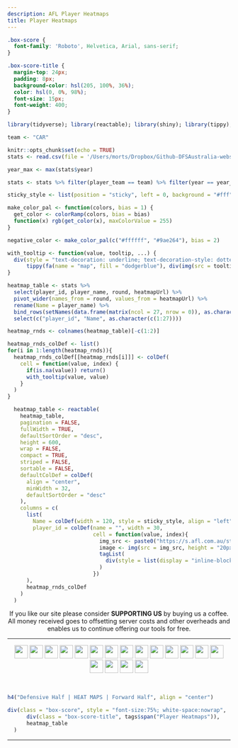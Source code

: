 ```yaml
---
description: AFL Player Heatmaps
title: Player Heatmaps
---
```


```css
.box-score {
  font-family: 'Roboto', Helvetica, Arial, sans-serif;
}

.box-score-title {
  margin-top: 24px;
  padding: 8px;
  background-color: hsl(205, 100%, 36%);
  color: hsl(0, 0%, 98%);
  font-size: 15px;
  font-weight: 400;
}

```

```r
library(tidyverse); library(reactable); library(shiny); library(tippy); library(fontawesome)

team <- "CAR"

knitr::opts_chunk$set(echo = TRUE)
stats <- read.csv(file = '/Users/morts/Dropbox/Github-DFSAustralia-website/database/database-files/afl-database-2022.csv', stringsAsFactors = FALSE)

year_max <- max(stats$year)

stats <- stats %>% filter(player_team == team) %>% filter(year == year_max)

sticky_style <- list(position = "sticky", left = 0, background = "#fff", zIndex = 1, borderRight = "1px solid #eee")

make_color_pal <- function(colors, bias = 1) {
  get_color <- colorRamp(colors, bias = bias)
  function(x) rgb(get_color(x), maxColorValue = 255)
}

negative_color <- make_color_pal(c("#ffffff", "#9ae264"), bias = 2)

with_tooltip <- function(value, tooltip, ...) {
  div(style = "text-decoration: underline; text-decoration-style: dotted; cursor: zoom-in",
      tippy(fa(name = "map", fill = "dodgerblue"), div(img(src = tooltip, width = "100%", alt = "")), ...))
}

heatmap_table <- stats %>%
  select(player_id, player_name, round, heatmapUrl) %>%
  pivot_wider(names_from = round, values_from = heatmapUrl) %>%
  rename(Name = player_name) %>%
  bind_rows(setNames(data.frame(matrix(ncol = 27, nrow = 0)), as.character(c(1:27))) %>% mutate(across(everything(), as.character))) %>%
  select(c("player_id", "Name", as.character(c(1:27))))

heatmap_rnds <- colnames(heatmap_table)[-c(1:2)]

heatmap_rnds_colDef <- list()
for(i in 1:length(heatmap_rnds)){
  heatmap_rnds_colDef[[heatmap_rnds[i]]] <- colDef(
    cell = function(value, index) {
      if(is.na(value)) return()
      with_tooltip(value, value)
    }
  )
}

  heatmap_table <- reactable(
    heatmap_table,
    pagination = FALSE,
    fullWidth = TRUE,
    defaultSortOrder = "desc",
    height = 600,
    wrap = FALSE,
    compact = TRUE,
    striped = FALSE,
    sortable = FALSE,
    defaultColDef = colDef(
      align = "center",
      minWidth = 32,
      defaultSortOrder = "desc"
    ),
    columns = c(
      list(
        Name = colDef(width = 120, style = sticky_style, align = "left", headerStyle = sticky_style),
        player_id = colDef(name = "", width = 30,
                           cell = function(value, index){
                             img_src <- paste0("https://s.afl.com.au/staticfile/AFL%20Tenant/AFL/Players/ChampIDImages/XLarge2022/", sub("CD_I", "", heatmap_table$player_id[index]), ".png?i10c=img.resize(width:108)")
                             image <- img(src = img_src, height = "20px", alt = "")
                             tagList(
                               div(style = list(display = "inline-block", width = "30px"), image),
                             )
                           })
      ),
      heatmap_rnds_colDef
    )
  )

```

<center>
If you like our site please consider **SUPPORTING US** by buying us a coffee. All money received goes to offsetting server costs and other overheads and enables us to continue offering our tools for free.

<script type='text/javascript' src='https://storage.ko-fi.com/cdn/widget/Widget_2.js'></script><script type='text/javascript'>kofiwidget2.init('Shout us a Coffee', '#29abe0', 'E1E8C5INN');kofiwidget2.draw();</script> 
</center>

---

<p align="center">
[![](https://www.zerohanger.com/images/team-flags/adelaide-crows.png){height=30px style="margin-bottom: 3px"}](https://www.dfsaustralia.com/afl-heatmaps-ade/) [![](https://www.zerohanger.com/images/team-flags/brisbane-lions.png){height=30px style="margin-bottom: 3px"}](https://www.dfsaustralia.com/afl-heatmaps-brl/) [![](https://www.zerohanger.com/images/team-flags/carlton-blues.png){height=30px style="margin-bottom: 3px"}](https://www.dfsaustralia.com/afl-heatmaps-car/) [![](https://www.zerohanger.com/images/team-flags/collingwood-magpies.png){height=30px style="margin-bottom: 3px"}](https://www.dfsaustralia.com/afl-heatmaps-col/) [![](https://www.zerohanger.com/images/team-flags/essendon-bombers.png){height=30px style="margin-bottom: 3px"}](https://www.dfsaustralia.com/afl-heatmaps-ess/) [![](https://www.zerohanger.com/images/team-flags/fremantle-dockers.png){height=30px style="margin-bottom: 3px"}](https://www.dfsaustralia.com/afl-heatmaps-fre/) [![](https://www.zerohanger.com/images/team-flags/gold-coast-suns.png){height=30px style="margin-bottom: 3px"}](https://www.dfsaustralia.com/afl-heatmaps-gcs/) [![](https://www.zerohanger.com/images/team-flags/geelong-cats.png){height=30px style="margin-bottom: 3px"}](https://www.dfsaustralia.com/afl-heatmaps-gee/) [![](https://www.zerohanger.com/images/team-flags/gws-giants.png){height=30px style="margin-bottom: 3px"}](https://www.dfsaustralia.com/afl-heatmaps-gws/) [![](https://www.zerohanger.com/images/team-flags/hawthorn-hawks.png){height=30px style="margin-bottom: 3px"}](https://www.dfsaustralia.com/afl-heatmaps-haw/) [![](https://www.zerohanger.com/images/team-flags/melbourne-demons.png){height=30px style="margin-bottom: 3px"}](https://www.dfsaustralia.com/afl-heatmaps-mel/) [![](https://www.zerohanger.com/images/team-flags/north-melbourne-kangaroos.png){height=30px style="margin-bottom: 3px"}](https://www.dfsaustralia.com/afl-heatmaps-nth/) [![](https://www.zerohanger.com/images/team-flags/port-adelaide-power.png){height=30px style="margin-bottom: 3px"}](https://www.dfsaustralia.com/afl-heatmaps-pta/) [![](https://www.zerohanger.com/images/team-flags/richmond-tigers.png){height=30px style="margin-bottom: 3px"}](https://www.dfsaustralia.com/afl-heatmaps-ric/) [![](https://www.zerohanger.com/images/team-flags/st-kilda-saints.png){height=30px style="margin-bottom: 3px"}](https://www.dfsaustralia.com/afl-heatmaps-stk/) [![](https://www.zerohanger.com/images/team-flags/sydney-swans.png){height=30px style="margin-bottom: 3px"}](https://www.dfsaustralia.com/afl-heatmaps-syd/) [![](https://www.zerohanger.com/images/team-flags/western-bulldogs.png){height=30px style="margin-bottom: 3px"}](https://www.dfsaustralia.com/afl-heatmaps-wbd/) [![](https://www.zerohanger.com/images/team-flags/west-coast-eagles.png){height=30px style="margin-bottom: 3px"}](https://www.dfsaustralia.com/afl-heatmaps-wce/)
</p>

<br />

```r

h4("Defensive Half | HEAT MAPS | Forward Half", align = "center")

div(class = "box-score", style = "font-size:75%; white-space:nowrap",
      div(class = "box-score-title", tags$span("Player Heatmaps")),
      heatmap_table
  )
```

---